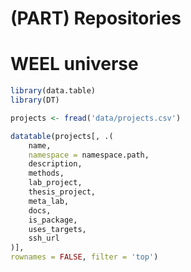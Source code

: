 # (PART) Repositories {-}


# WEEL universe

```r
library(data.table)
library(DT)

projects <- fread('data/projects.csv')

datatable(projects[, .(
	name,
	namespace = namespace.path,
	description,
	methods,
	lab_project,
	thesis_project,
	meta_lab,
	docs,
	is_package,
	uses_targets,
	ssh_url
)],
rownames = FALSE, filter = 'top')
```
